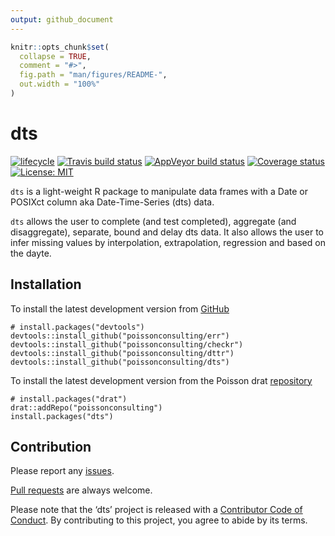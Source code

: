 ```yaml
---
output: github_document
---
```


<!-- README.md is generated from README.Rmd. Please edit that file -->

```r
knitr::opts_chunk$set(
  collapse = TRUE,
  comment = "#>",
  fig.path = "man/figures/README-",
  out.width = "100%"
)
```

# dts

[![lifecycle](https://img.shields.io/badge/lifecycle-maturing-blue.svg)](https://www.tidyverse.org/lifecycle/#maturing)
[![Travis build status](https://travis-ci.org/poissonconsulting/dts.svg?branch=master)](https://travis-ci.org/poissonconsulting/dts)
[![AppVeyor build status](https://ci.appveyor.com/api/projects/status/github/poissonconsulting/dts?branch=master&svg=true)](https://ci.appveyor.com/project/poissonconsulting/dts)
[![Coverage status](https://codecov.io/gh/poissonconsulting/dts/branch/master/graph/badge.svg)](https://codecov.io/github/poissonconsulting/dts?branch=master)
[![License: MIT](https://img.shields.io/badge/License-MIT-green.svg)](https://opensource.org/licenses/MIT)

`dts` is a light-weight R package to manipulate data frames with a Date or POSIXct column aka Date-Time-Series (dts) data.

`dts` allows the user to complete (and test completed), aggregate (and disaggregate), separate, bound and delay dts data.
It also allows the user to infer missing values by interpolation, extrapolation, regression and based on the dayte.

## Installation

To install the latest development version from [GitHub](https://github.com/poissonconsulting/dts)
```
# install.packages("devtools")
devtools::install_github("poissonconsulting/err")
devtools::install_github("poissonconsulting/checkr")
devtools::install_github("poissonconsulting/dttr")
devtools::install_github("poissonconsulting/dts")
```

To install the latest development version from the Poisson drat [repository](https://github.com/poissonconsulting/drat)
```
# install.packages("drat")
drat::addRepo("poissonconsulting")
install.packages("dts")
```

## Contribution

Please report any [issues](https://github.com/poissonconsulting/dts/issues).

[Pull requests](https://github.com/poissonconsulting/dts/pulls) are always welcome.

Please note that the 'dts' project is released with a [Contributor Code of Conduct](CODE_OF_CONDUCT.md). 
By contributing to this project, you agree to abide by its terms.

